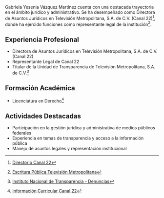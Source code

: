 Gabriela Yesenia Vázquez Martínez cuenta con una destacada trayectoria en el ámbito jurídico y administrativo. Se ha desempeñado como Directora de Asuntos Jurídicos en Televisión Metropolitana, S.A. de C.V. (Canal 22)[^1], donde ha ejercido funciones como representante legal de la institución[^2].

## Experiencia Profesional

- Directora de Asuntos Jurídicos en Televisión Metropolitana, S.A. de C.V. (Canal 22)
- Representante Legal de Canal 22
- Titular de la Unidad de Transparencia de Televisión Metropolitana, S.A. de C.V.[^3]

## Formación Académica

- Licenciatura en Derecho[^4]

## Actividades Destacadas

- Participación en la gestión jurídica y administrativa de medios públicos federales
- Experiencia en temas de transparencia y acceso a la información pública
- Manejo de asuntos legales y representación institucional

[^1]: [Directorio Canal 22](https://transparencia.canal22.org.mx/personal/)

[^2]: [Escritura Pública Televisión Metropolitana](https://www.spr.gob.mx/_pdf/registro-nacional/medios-publicos-federales/canal-22/II/escritura_canal22.pdf)

[^3]: [Instituto Nacional de Transparencia - Denuncias](https://inicio.inai.org.mx/Denuncias/DIT%200137-2019.pdf)

[^4]: [Información Curricular Canal 22](https://transparencia.canal22.org.mx/personal/Fracci%C3%B3n%20XVII%20Informaci%C3%B3n%20Curricular/)
